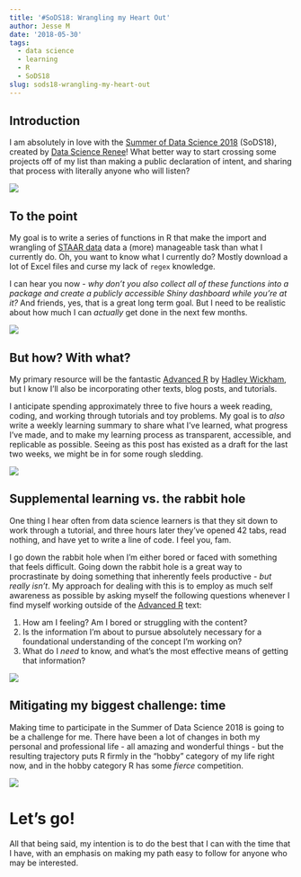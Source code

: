 ```yaml
---
title: '#SoDS18: Wrangling my Heart Out'
author: Jesse M
date: '2018-05-30'
tags:
  - data science
  - learning
  - R
  - SoDS18
slug: sods18-wrangling-my-heart-out
---
```


## Introduction

I am absolutely in love with the [Summer of Data Science 2018](https://www.becomingadatascientist.com/2018/05/28/summer-of-data-science-2018-sods18-launch-day/) (SoDS18), created by [Data Science Renee](https://twitter.com/BecomingDataSci)! What better way to start crossing some projects off of my list than making a public declaration of intent, and sharing that process with literally anyone who will listen?

![](https://media.giphy.com/media/3oeSB6pawq6G99xCXS/giphy.gif)

## To the point

My goal is to write a series of functions in R that make the import and wrangling of [STAAR data](https://tea.texas.gov/perfreport/tapr/index.html) data a (more) manageable task than what I currently do. Oh, you want to know what I currently do? Mostly download a lot of Excel files and curse my lack of `regex` knowledge.  

I can hear you now - _why don't you also collect all of these functions into a package and create a publicly accessible Shiny dashboard while you're at it?_ And friends, yes, that is a great long term goal. But I need to be realistic about how much I can _actually_ get done in the next few months. 

![](https://media.giphy.com/media/d3MM1x4rVjLkgNWg/giphy.gif)


## But how? With what?

My primary resource will be the fantastic [Advanced R](http://adv-r.had.co.nz/) by [Hadley Wickham](https://twitter.com/hadleywickham), but I know I'll also be incorporating other texts, blog posts, and tutorials.

I anticipate spending approximately three to five hours a week reading, coding, and working through tutorials and toy problems. My goal is to _also_ write a weekly learning summary to share what I've learned, what progress I've made, and to make my learning process as transparent, accessible, and replicable as possible. Seeing as this post has existed as a draft for the last two weeks, we might be in for some rough sledding.

![](https://media.giphy.com/media/PmdMejvEShVJu/giphy.gif)

## Supplemental learning vs. the rabbit hole

One thing I hear often from data science learners is that they sit down to work through a tutorial, and three hours later they've opened 42 tabs, read nothing, and have yet to write a line of code. I feel you, fam.

I go down the rabbit hole when I'm either bored or faced with something that feels difficult. Going down the rabbit hole is a great way to procrastinate by doing something that inherently feels productive - _but really isn't_. My approach for dealing with this is to employ as much self awareness as possible by asking myself the following questions whenever I find myself working outside of the [Advanced R](http://adv-r.had.co.nz/) text:

1. How am I feeling? Am I bored or struggling with the content? 
2. Is the information I'm about to pursue absolutely necessary for a foundational understanding of the concept I'm working on?
3. What do I _need_ to know, and what's the most effective means of getting that information?

![](https://media.giphy.com/media/3o6gE2SmFWRmpwCE2Q/giphy.gif)

## Mitigating my biggest challenge: time

Making time to participate in the Summer of Data Science 2018 is going to be a challenge for me. There have been a lot of changes in both my personal and professional life - all amazing and wonderful things - but the resulting trajectory puts R firmly in the "hobby" category of my life right now, and in the hobby category R has some _fierce_ competition.

![](https://media.giphy.com/media/zrgqFogFDV160/giphy.gif)


# Let's go!

All that being said, my intention is to do the best that I can with the time that I have, with an emphasis on making my path easy to follow for anyone who may be interested.

